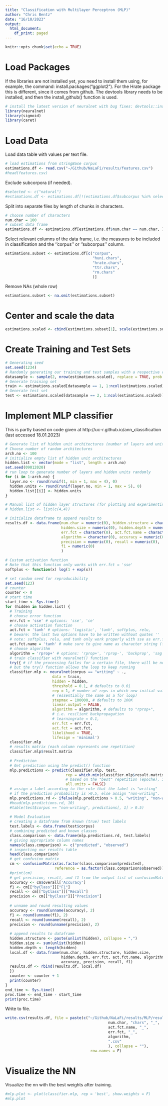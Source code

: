```yaml
---
title: "Classification with Multilayer Perceptron (MLP)"
author: "Chris Bentz"
date: "16/10/2023"
output:
  html_document:
    df_print: paged
---
```


```r
knitr::opts_chunk$set(echo = TRUE)
```

# Load Packages
If the libraries are not installed yet, you need to install them using, for example, the command: install.packages("ggplot2"). For the Hrate package this is different, since it comes from github. The devtools library needs to be installed, and then the install_github() function is used.
```r
# install the latest version of neuralnet with bug fixes: devtools::install_github("bips-hb/neuralnet")
library(neuralnet)
library(sigmoid)
library(caret)
```

# Load Data
Load data table with values per text file. 
```r
# load estimations from stringBase corpus
estimations.df <- read.csv("~/Github/NaLaFi/results/features.csv")
#head(features.csv)
```

Exclude subcorpora (if needed).
```r
#selected <- c("natural")
#estimations.df <- estimations.df[!(estimations.df$subcorpus %in% selected), ]
```

Split into separate files by length of chunks in characters.
```r
# choose number of characters
num.char = 100
# subset data frame
estimations.df <- estimations.df[estimations.df$num.char == num.char, ]
```

Select relevant columns of the data frame, i.e. the measures to be included in classification and the ''corpus'' or ''subcorpus'' column.
```r
estimations.subset <- estimations.df[c("corpus",
                                       "huni.chars", 
                                       "hrate.chars", 
                                       "ttr.chars", 
                                       "rm.chars"
                                       )]
```

Remove NAs (whole row)
```r
estimations.subset <- na.omit(estimations.subset)
```

# Center and scale the data
```r
estimations.scaled <- cbind(estimations.subset[1], scale(estimations.subset[2:ncol(estimations.subset)]))
```

# Create Training and Test Sets
```r
# Generating seed
set.seed(1234)
# Randomly generating our training and test samples with a respective ratio of 2/3 and 1/3
datasample <- sample(2, nrow(estimations.scaled), replace = TRUE, prob = c(0.67, 0.33))
# Generate training set
train <- estimations.scaled[datasample == 1, 1:ncol(estimations.scaled)]
# Generate test set 
test <- estimations.scaled[datasample == 2, 1:ncol(estimations.scaled)]
```

# Implement MLP classifier
This is partly based on code given at http://uc-r.github.io/ann_classification (last accessed 18.01.2023)
```r
# Generate list of hidden unit architectures (number of layers and units)
# Choose number of random architectures
arch.no <- 100
# initialize empty list of hidden unit architectures
hidden.list <- vector(mode = "list", length = arch.no)
set.seed(09012020)
# run loop to generate number of layers and hidden units randomly
for (i in 1:arch.no) {
  layer.no <- round(runif(1, min = 1, max = 4), 0)
  hidden.units <- round(runif(layer.no, min = 1, max = 5), 0)
  hidden.list[[i]] <- hidden.units
}

# Manual list of hidden layer structures (for plotting and experimenting)
# hidden.list <- list(c(4,4))

# initialize dataframe to append results to
results.df <- data.frame(num.char = numeric(0), hidden.structure = character(0), 
                         hidden.size = numeric(0), hidden.depth = numeric(0),
                         err.fct = character(0), act.fct.name = character(0), 
                         algorithm = character(0), accuracy = numeric(0),
                         precision = numeric(0), recall = numeric(0), 
                         f1 = numeric(0)
                         ) 

# Custom activation function
# Note that this function only works with err.fct = 'sse'
softplus <- function(x) log(1 + exp(x))

# set random seed for reproducibility
set.seed(123)
# counter 
counter <- 0
# start time
start_time <- Sys.time()
for (hidden in hidden.list) {
  # Training
  # choose error function
  err.fct = 'sse' # options: 'sse', 'ce'
  # choose activation function
  act.fct = 'tanh' # options: 'logistic', 'tanh', softplus, relu, 
  # beware: the last two options have to be written without quotes ''
  # note: softplus, relu, and tanh only work properly with sse as err.fct
  act.fct.name = 'tanh' # make sure to give name as character string (for later storage)
  # choose algorithm 
  algorithm = 'rprop+' # options: 'rprop+', 'rprop-', 'backprop', 'sag', 'slr' 
  # train classifier with neuralnet() function
  try({ # if the processing failes for a certain file, there will be no output for this file,
  # but the try() function allows the loop to keep running 
  classifier.mlp <- neuralnet(corpus == "writing" ~ .,
                     data = train,
                     hidden = hidden,
                     threshold = 0.1, # defaults to 0.01
                     rep = 1, # number of reps in which new initial values are used,
                     # (essentially the same as a for loop)
                     stepmax = 100000, # defaults to 100K
                     linear.output = FALSE,
                     algorithm = algorithm, # defaults to "rprop+",
                     # i.e. resilient backpropagation
                     # learningrate = 0.1,
                     err.fct = err.fct,
                     act.fct = act.fct,
                     likelihood = TRUE,
                     lifesign = 'minimal')
  classifier.mlp
  # results matrix (each column represents one repetition)
  classifier.mlp$result.matrix
  
  # Prediction
  # Get prediction using the predict() function
  mlp.predictions <- predict(classifier.mlp, test, 
                           rep = which.min(classifier.mlp$result.matrix[1,]), # Predict response values 
                           # based on the "best" repetition (epoche), i.e. the one with the lowest error.
                           all.units = FALSE)
  # assign a label according to the rule that the label is "writing" 
  # if the prediction probability is >0.5, else assign "non-writing". 
  mlp.predictions.rd <- ifelse(mlp.predictions > 0.5, "writing", "non-writing")
  #head(mlp.predictions.rd, 10)
  #table(test$corpus == "non-writing", predictions[, 1] > 0.5)
  
  # Model Evaluation
  # creating a dataframe from known (true) test labels
  test.labels <- data.frame(test$corpus)
  # combining predicted and known classes
  class.comparison <- data.frame(mlp.predictions.rd, test.labels)
  # giving appropriate column names
  names(class.comparison) <- c("predicted", "observed")
  # inspecting our results table
  head(class.comparison)
  # get confusion matrix
  cm <- confusionMatrix(as.factor(class.comparison$predicted), 
                      reference = as.factor(class.comparison$observed))
  #print(cm)
  # get precision, recall, and f1 from the output list of confusionMatrix()
  accuracy <- cm$overall['Accuracy']
  f1 <- cm[["byClass"]]["F1"]
  recall <- cm[["byClass"]]["Recall"]
  precision <- cm[["byClass"]]["Precision"]
  
  # unname and round resulting values
  accuracy <- round(unname(accuracy), 2)
  f1 <- round(unname(f1), 2)
  recall <- round(unname(recall), 2)
  precision <- round(unname(precision), 2)
  
  # append results to dataframe
  hidden.structure <- paste(unlist(hidden), collapse = ",")
  hidden.size <- sum(unlist(hidden))
  hidden.depth <- length(hidden)
  local.df <- data.frame(num.char, hidden.structure, hidden.size, 
                         hidden.depth, err.fct, act.fct.name, algorithm, 
                         accuracy, precision, recall, f1)
  results.df <- rbind(results.df, local.df)
  })
  counter <- counter + 1
  print(counter)
}
end_time <- Sys.time()
proc.time <- end_time - start_time
print(proc.time)
```

Write to file.
```r
write.csv(results.df, file = paste(c("~/Github/NaLaFi/results/MLP/results_MLP_",
                                              num.char, "chars", "_",
                                              act.fct.name, "_",
                                              err.fct, "_",
                                              algorithm,
                                              ".csv"
                                              ), collapse = ""),
                                      row.names = F)
```

# Visualize the NN
Visualize the nn with the best weights after training.
```r
#mlp.plot <- plot(classifier.mlp, rep = 'best', show.weights = F)
#mlp.plot
```

